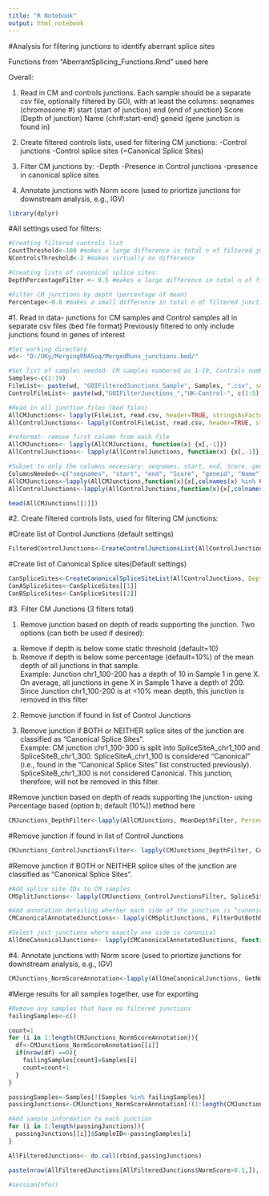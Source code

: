 ---
title: "R Notebook"
output: html_notebook
---

#Analysis for filtering junctions to identify aberrant splice sites

Functions from "AberrantSplicing_Functions.Rmd" used here

Overall:

1. Read in CM and controls junctions. Each sample should be a separate csv file, optionally filtered by GOI, with at least the columns:
    seqnames (chromosome #)
    start (start of junction)
    end (end of junction)
    Score (Depth of junction)
    Name (chr#:start-end)
    geneid (gene junction is found in)

2. Create filtered controls lists, used for filtering CM junctions:
    -Control junctions
    -Control splice sites (=Canonical Splice Sites)

3. Filter CM junctions by:
    -Depth
    -Presence in Control junctions
    -presence in canonical splice sites

4. Annotate junctions with Norm score (used to priortize junctions for downstream analysis, e.g., IGV)
    

```{r}
library(dplyr)
```

#All settings used for filters:
```{r}
#Creating filtered controls list
CountThreshold<-100 #makes a large difference in total n of filtered junctions
NControlsThreshold<-2 #makes virtually no difference

#Creating lists of canonical splice sites:
DepthPercentageFilter <- 0.5 #makes a large difference in total n of filtered junctions

#Filter CM junctions by depth (percentage of mean)
Percentage<-0.8 #makes a small difference in total n of filtered junctions
```


#1. Read in data- junctions for CM samples and Control samples all in separate csv files (bed file format)
Previously filtered to only include junctions found in genes of interest
```{r}
#Set working directory
wd<- "D:/UKy/MergingRNASeq/MergedRuns_junctions.bed/"

#Set list of samples needed- CM samples numbered as 1-19, Controls numbered as UK-Control-1-5
Samples<-c(1:19)
FileList<- paste(wd, "GOIFilteredJunctions_Sample", Samples, ".csv", sep="")
ControlFileList<- paste(wd,"GOIFilterJunctions_","UK-Control-", c(1:5), ".csv", sep="")

#Read in all junction files (bed files)
AllCMJunctions<- lapply(FileList, read.csv, header=TRUE, stringsAsFactors=FALSE)
AllControlJunctions<- lapply(ControlFileList, read.csv, header=TRUE, stringsAsFactors=FALSE)

#reformat- remove first column from each file
AllCMJunctions<- lapply(AllCMJunctions, function(x) {x[,-1]})
AllControlJunctions<- lapply(AllControlJunctions, function(x) {x[,-1]})

#Subset to only the columns necessary- seqnames, start, end, Score, geneid
ColumnsNeeded<-c("seqnames", "start", "end", "Score", "geneid", "Name")
AllCMJunctions<-lapply(AllCMJunctions,function(x){x[,colnames(x) %in% ColumnsNeeded]})
AllControlJunctions<-lapply(AllControlJunctions,function(x){x[,colnames(x) %in% ColumnsNeeded]})

head(AllCMJunctions[[1]])
```


#2. Create filtered controls lists, used for filtering CM junctions:

#Create list of Control Junctions (default settings)
```{r}
FilteredControlJunctions<-CreateControlJunctionsList(AllControlJunctions, CountThreshold=CountThreshold, NControlsThreshold=NControlsThreshold)
```

#Create list of Canonical Splice sites(Default settings)
```{r}
CanSpliceSites<-CreateCanonicalSpliceSiteList(AllControlJunctions, DepthPercentageFilter = DepthPercentageFilter)
CanASpliceSites<-CanSpliceSites[[1]]
CanBSpliceSites<-CanSpliceSites[[2]]
```

#3. Filter CM Junctions (3 filters total)

1) Remove junction based on depth of reads supporting the junction. Two options (can both be used if desired):  
  a) Remove if depth is below some static threshold (default=10)  
  b) Remove if depth is below some percentage (default=10%) of the mean depth of all junctions in that sample.  
    Example: Junction chr1_100-200 has a depth of 10 in Sample 1 in gene X. 
            On average, all junctions in gene X in Sample 1 have a depth of 200. 
            Since Junction chr1_100-200 is at <10% mean depth, this junction is removed in this filter
    
2) Remove junction if found in list of Control Junctions

3) Remove junction if BOTH or NEITHER splice sites of the junction are classified as "Canonical Splice Sites".  
  Example: CM junction chr1_100-300 is split into SpliceSiteA_chr1_100 and SpliceSiteB_chr1_300. 
          SpliceSiteA_chr1_100 is considered "Canonical" (i.e., found in the "Canonical Splice Sites" list constructed previously). 
          SpliceSiteB_chr1_300 is not considered Canonical. This junction, therefore,  will not be removed in this filter.

#Remove junction based on depth of reads supporting the junction- using Percentage based (option b; default (10%)) method here
```{r}
CMJunctions_DepthFilter<-lapply(AllCMJunctions, MeanDepthFilter, Percentage=Percentage)
```

#Remove junction if found in list of Control Junctions
```{r}
CMJunctions_ControlJunctionsFilter<- lapply(CMJunctions_DepthFilter, ControlJunctionsFilter, ControlJunctions=FilteredControlJunctions)
```

#Remove junction if BOTH or NEITHER splice sites of the junction are classified as "Canonical Splice Sites".  
```{r}
#Add splice site IDs to CM samples
CMSplitJunctions<- lapply(CMJunctions_ControlJunctionsFilter, SpliceSiteSplit)

#Add annotation detailing whether each side of the junction is "canonical" and what the mean depth for that canonical junction is (in controls)
CMCanonicalAnnotatedJunctions<- lapply(CMSplitJunctions, FilterOutBothNeitherCanonical, CanASpliceSites,CanBSpliceSites)

#Select just junctions where exactly one side is canonical
AllOneCanonicalJunctions<- lapply(CMCanonicalAnnotatedJunctions, function(x) {x[x$OneCanonical=="TRUE",]})
```

#4. Annotate junctions with Norm score (used to priortize junctions for downstream analysis, e.g., IGV)
```{r}
CMJunctions_NormScoreAnnotation<-lapply(AllOneCanonicalJunctions, GetNormScore)
```


#Merge results for all samples together, use for exporting
```{r}
#Remove any samples that have no filtered junctions
failingSamples<-c()

count=1
for (i in 1:length(CMJunctions_NormScoreAnnotation)){
  df<-CMJunctions_NormScoreAnnotation[[i]]
  if(nrow(df) ==0){
    failingSamples[count]=Samples[i]
    count=count+1
  }
}

passingSamples<-Samples[!(Samples %in% failingSamples)]
passingJunctions<-CMJunctions_NormScoreAnnotation[!(1:length(CMJunctions_NormScoreAnnotation) %in% failingSamples)]

#Add sample information to each junction
for (i in 1:length(passingJunctions)){
  passingJunctions[[i]]$SampleID<-passingSamples[i]
}

AllFilteredJunctions<- do.call(rbind,passingJunctions)

paste(nrow(AllFilteredJunctions[AllFilteredJunctions$NormScore>0.1,]), "junctions in final filtered list")
```
```{r}
#sessionInfo()
```

